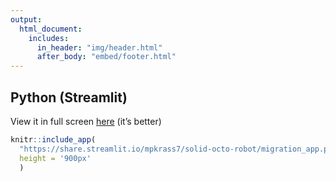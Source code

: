 ```yaml
---
output: 
  html_document:
    includes:
      in_header: "img/header.html"
      after_body: "embed/footer.html"
---
```

<style type="text/css">
.main-container {
  max-width: 95%;
  margin-left: auto;
  margin-right: auto;
}
</style>

## Python (Streamlit)

View it in full screen [here](https://share.streamlit.io/mpkrass7/solid-octo-robot/migration_app.py){target="_blank"} (it's better)

```r
knitr::include_app(
  "https://share.streamlit.io/mpkrass7/solid-octo-robot/migration_app.py",
  height = '900px'
  )
```
